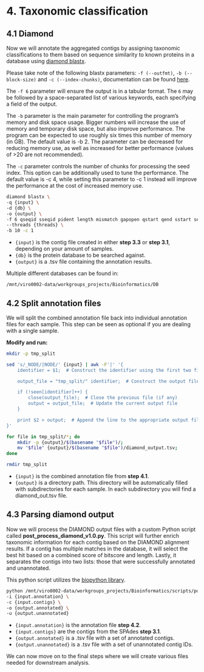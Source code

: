 # 4. Taxonomic classification {.unnumbered}

## 4.1 Diamond {.unnumbered}

Now we will annotate the aggregated contigs by assigning taxonomic classifications to them based on sequence similarity to known proteins in a database using [diamond blastx](https://github.com/bbuchfink/diamond){target="_blank"}.

Please take note of the following blastx parameters: `-f (--outfmt)`, `-b (--block-size)` and `-c (--index-chunks)`, documentation can be found [here](http://diamondsearch.org/forums/index.php?pages/command_line_options/){target="_blank"}.

The `-f 6` parameter will ensure the output is in a tabular format. The `6` may be followed by a space-separated list of various keywords, each specifying a field of the output.

The `-b` parameter is the main parameter for controlling the program’s memory and disk space usage. Bigger numbers will increase the use of memory and temporary disk space, but also improve performance. The program can be expected to use roughly six times this number of memory (in GB). The default value is -b 2. The parameter can be decreased for reducing memory use, as well as increased for better performance (values of \>20 are not recommended).

The `-c` parameter controls the number of chunks for processing the seed index. This option can be additionally used to tune the performance. The default value is -c 4, while setting this parameter to -c 1 instead will improve the performance at the cost of increased memory use.

``` bash
diamond blastx \
-q {input} \
-d {db} \
-o {output} \
-f 6 qseqid sseqid pident length mismatch gapopen qstart qend sstart send evalue bitscore staxids \
--threads {threads} \
-b 10 -c 1
```

-   `{input}` is the contig file created in either **step 3.3** or **step 3.1**, depending on your amount of samples.
-   `{db}` is the protein database to be searched against.
-   `{output}` is a .tsv file containing the annotation results.

Multiple different databases can be found in:

```
/mnt/viro0002-data/workgroups_projects/Bioinformatics/DB
```

## 4.2 Split annotation files {.unnumbered}

We will split the combined annotation file back into individual annotation files for each sample. This step can be seen as optional if you are dealing with a single sample.

**Modify and run:**

``` bash
mkdir -p tmp_split

sed 's/_NODE/|NODE/' {input} | awk -F'|' '{
    identifier = $1;  # Construct the identifier using the first two fields

    output_file = "tmp_split/" identifier;  # Construct the output filename

    if (!seen[identifier]++) {
        close(output_file);  # Close the previous file (if any)
        output = output_file;  # Update the current output file
    }

    print $2 > output;  # Append the line to the appropriate output file
}'

for file in tmp_split/*; do
    mkdir -p {output}/$(basename "$file")/;
    mv "$file" {output}/$(basename "$file")/diamond_output.tsv;
done

rmdir tmp_split
```

-   `{input}` is the combined annotation file from **step 4.1**.
-   `{output}` is a directory path. This directory will be automatically filled with subdirectories for each sample. In each subdirectory you will find a diamond_out.tsv file.

## 4.3 Parsing diamond output {.unnumbered}

Now we will process the DIAMOND output files with a custom Python script called **post_process_diamond_v1.0.py**. This script will further enrich taxonomic information for each contig based on the DIAMOND alignment results. If a contig has multiple matches in the database, it will select the best hit based on a combined score of bitscore and length. Lastly, it separates the contigs into two lists: those that were successfully annotated and unannotated.

This python script utilizes the [biopython library](https://biopython.org/){target="_blank"}.

``` bash
python /mnt/viro0002-data/workgroups_projects/Bioinformatics/scripts/post_process_diamond_v1.0.py \
-i {input.annotation} \
-c {input.contigs} \
-o {output.annotated} \
-u {output.unannotated}
```

-   `{input.annotation}` is the annotation file **step 4.2**.
-   `{input.contigs}` are the contigs from the SPAdes **step 3.1**.
-   `{output.annotated}` is a .tsv file with a set of annotated contigs.
-   `{output.unannotated}` is a .tsv file with a set of unannotated contig IDs.

::: callout-note
We can now move on to the final steps where we will create various files needed for downstream analysis.
:::
